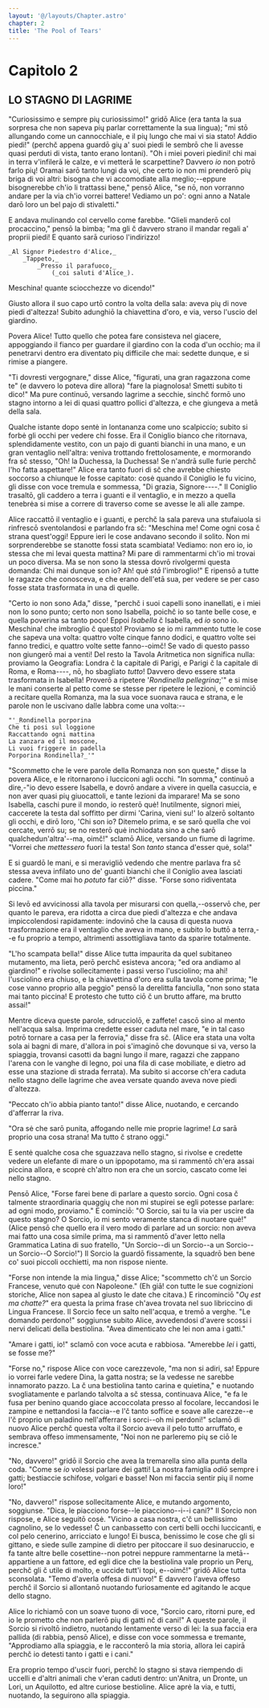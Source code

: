 ```yaml
---
layout: '@/layouts/Chapter.astro'
chapter: 2
title: 'The Pool of Tears'
---
```


# Capitolo 2

## LO STAGNO DI LAGRIME

"Curiosissimo e sempre pių curiosissimo!" gridō Alice (era tanta la sua
sorpresa che non sapeva pių parlar correttamente la sua lingua); "mi stō
allungando come un cannocchiale, e il pių lungo che mai vi sia stato!
Addio piedi!" (perchč appena guardō gių a' suoi piedi le sembrō che li
avesse quasi perduti di vista, tanto erano lontani). "Oh i miei poveri
piedini! chi mai in terra v'infilerā le calze, e vi metterā le
scarpettine? Davvero _io_ non potrō farlo pių! Oramai sarō tanto lungi
da voi, che certo io non mi prenderō pių briga di voi altri: bisogna che
vi accomodiate alla meglio;--eppure bisognerebbe ch'io li trattassi
bene," pensō Alice, "se nō, non vorranno andare per la via ch'io vorrei
battere! Vediamo un po': ogni anno a Natale darō loro un bel pajo di
stivaletti."

E andava mulinando col cervello come farebbe. "Glieli manderō col
procaccino," pensō la bimba; "ma gli č davvero strano il mandar regali
a' proprii piedi! E quanto sarā curioso l'indirizzo!

    _Al Signor Piedestro d'Alice,_
        _Tappeto,_
            _Presso il parafuoco,_
                (_coi saluti d'Alice_).

Meschina! quante sciocchezze vo dicendo!"

Giusto allora il suo capo urtō contro la volta della sala: aveva pių di
nove piedi d'altezza! Subito adunghiō la chiavettina d'oro, e via,
verso l'uscio del giardino.

Povera Alice! Tutto quello che potea fare consisteva nel giacere,
appoggiando il fianco per guardare il giardino con la coda d'un occhio;
ma il penetrarvi dentro era diventato pių difficile che mai: sedette
dunque, e si rimise a piangere.

"Ti dovresti vergognare," disse Alice, "figurati, una gran ragazzona
come te" (e davvero lo poteva dire allora) "fare la piagnolosa! Smetti
subito ti dico!" Ma pure continuō, versando lagrime a secchie, sinchč
formō uno stagno intorno a lei di quasi quattro pollici d'altezza, e che
giungeva a metā della sala.

Qualche istante dopo sentė in lontananza come uno scalpiccío; subito si
forbė gli occhi per vedere chi fosse. Era il Coniglio bianco che
ritornava, splendidamente vestito, con un pajo di guanti bianchi in una
mano, e un gran ventaglio nell'altra: veniva trottando frettolosamente,
e mormorando fra sč stesso, "Oh! la Duchessa, la Duchessa! Se n'andrā
sulle furie perchč l'ho fatta aspettare!" Alice era tanto fuori di sč
che avrebbe chiesto soccorso a chiunque le fosse capitato: cosė quando
il Coniglio le fu vicino, gli disse con voce tremula e sommessa, "Di
grazia, Signore----." Il Coniglio trasaltō, gli caddero a terra i
guanti e il ventaglio, e in mezzo a quella tenebrėa si mise a correre di
traverso come se avesse le ali alle zampe.


Alice raccattō il ventaglio e i guanti, e perchč la sala pareva una
stufaiuola si rinfrescō sventolandosi e parlando fra sč: "Meschina me!
Come ogni cosa č strana quest'oggi! Eppure ieri le cose andavano secondo
il solito. Non mi sorprenderebbe se stanotte fossi stata scambiata!
Vediamo: non ero io, io stessa che mi levai questa mattina? Mi pare di
rammentarmi ch'io mi trovai un poco diversa. Ma se non sono la stessa
dovrō rivolgermi questa domanda: Chi mai dunque son io? Ah! quė _stā_
l'imbroglio!" E ripensō a tutte le ragazze che conosceva, e che erano
dell'etā sua, per vedere se per caso fosse stata trasformata in una di
quelle.

"Certo io non sono Ada," disse, "perchč i suoi capelli sono inanellati,
e i miei non lo sono punto; certo non sono Isabella, poichč io so tante
belle cose, e quella poverina sa tanto poco! Eppoi _Isabella_ č
Isabella, ed _io_ sono io. Meschina! che imbroglio č questo! Proviamo se
io mi rammento tutte le cose che sapeva una volta: quattro volte cinque
fanno dodici, e quattro volte sei fanno tredici, e quattro volte sette
fanno--oimč! Se vado di questo passo non giungerō mai a venti! Del resto
la Tavola Aritmetica non significa nulla: proviamo la Geografia: Londra
č la capitale di Parigi, e Parigi č la capitale di Roma, e Roma----, nō,
ho sbagliato _tutto_! Davvero devo essere stata trasformata in Isabella!
Proverō a ripetere '_Rondinella pellegrina_;'" e si mise le mani
conserte al petto come se stesse per ripetere le lezioni, e cominciō a
recitare quella Romanza, ma la sua voce suonava rauca e strana, e le
parole non le uscivano dalle labbra come una volta:--

    "'_Rondinella porporina
    Che ti posi sul loggione
    Raccattando ogni mattina
    La zanzara ed il moscone,
    Li vuoi friggere in padella
    Porporina Rondinella?_'"

"Scommetto che le vere parole della Romanza non son queste," disse la
povera Alice, e le ritornarono i lucciconi agli occhi. "In somma,"
continuō a dire,-"io devo essere Isabella, e dovrō andare a vivere in
quella casuccia, e non aver quasi pių giuocattoli, e tante lezioni da
imparare! Ma se sono Isabella, caschi pure il mondo, io resterō quė!
Inutilmente, signori miei, caccerete la testa dal soffitto per dirmi
'Carina, vieni su!' Io alzerō soltanto gli occhi, e dirō loro, 'Chi son
io? Ditemelo prima, e se sarō quella che voi cercate, verrō su; se no
resterō quė inchiodata sino a che sarō qualchedun'altra'--ma, oimč!"
sclamō Alice, versando un fiume di lagrime. "Vorrei che _mettessero_
fuori la testa! Son _tanto_ stanca d'esser quė, sola!"

E si guardō le mani, e si meravigliō vedendo che mentre parlava fra sč
stessa aveva infilato uno de' guanti bianchi che il Coniglio avea
lasciati cadere. "Come mai ho _potuto_ far ciō?" disse. "Forse sono
ridiventata piccina."

Si levō ed avvicinossi alla tavola per misurarsi con quella,--osservō
che, per quanto le pareva, era ridotta a circa due piedi d'altezza e che
andava impiccolendosi rapidamente: indovinō che la causa di questa nuova
trasformazione era il ventaglio che aveva in mano, e subito lo buttō a
terra,--e fu proprio a tempo, altrimenti assottigliava tanto da sparire
totalmente.

"L'ho scampata bella!" disse Alice tutta impaurita da quel subitaneo
mutamento, ma lieta, perō perchč esisteva ancora; "ed ora andiamo al
giardino!" e rivolse sollecitamente i passi verso l'usciolino; ma ahi!
l'usciolino era chiuso, e la chiavettina d'oro era sulla tavola come
prima; "le cose vanno proprio alla peggio" pensō la derelitta fanciulla,
"non sono stata mai tanto piccina! E protesto che tutto ciō č un brutto
affare, ma brutto assai!"

Mentre diceva queste parole, sdrucciolō, e zaffete! cascō sino al mento
nell'acqua salsa. Imprima credette esser caduta nel mare, "e in tal caso
potrō tornare a casa per la ferrovia," disse fra sč. (Alice era stata
una volta sola ai bagni di mare, d'allora in poi s'imaginō che dovunque
si va, verso la spiaggia, trovansi casotti da bagni lungo il mare,
ragazzi che zappano l'arena con le vanghe di legno, poi una fila di case
mobiliate, e dietro ad esse una stazione di strada ferrata). Ma subito
si accorse ch'era caduta nello stagno delle lagrime che avea versate
quando aveva nove piedi d'altezza.


"Peccato ch'io abbia pianto tanto!" disse Alice, nuotando, e cercando
d'afferrar la riva.

"Ora sė che sarō punita, affogando nelle mie proprie lagrime! _La_ sarā
proprio una cosa strana! Ma tutto č strano oggi."

E sentė qualche cosa che sguazzava nello stagno, si rivolse e credette
vedere un elefante di mare o un ippopotamo, ma si rammentō ch'era assai
piccina allora, e scoprė ch'altro non era che un sorcio, cascato come
lei nello stagno.

Pensō Alice, "Forse farei bene di parlare a questo sorcio. Ogni cosa č
talmente straordinaria quaggių che non mi stupirei se egli potesse
parlare: ad ogni modo, proviamo." E cominciō: "O Sorcio, sai tu la via
per uscire da questo stagno? O Sorcio, io mi sento veramente stanca di
nuotare quė!" (Alice pensō che quello era il vero modo di parlare ad un
sorcio: non aveva mai fatto una cosa simile prima, ma si rammentō d'aver
letto nella Grammatica Latina di suo fratello, "Un Sorcio--di un
Sorcio--a un Sorcio--un Sorcio--O Sorcio!") Il Sorcio la guardō
fissamente, la squadrō ben bene co' suoi piccoli occhietti, ma non
rispose niente.

"Forse non intende la mia lingua," disse Alice; "scommetto ch'č un
Sorcio Francese, venuto quė con Napoleone." (Eh giā! con tutte le sue
cognizioni storiche, Alice non sapea al giusto le date che citava.) E
rincominciō "_Oų est ma chatte?_" era questa la prima frase ch'avea
trovata nel suo libriccino di Lingua Francese. Il Sorcio fece un salto
nell'acqua, e tremō a verghe. "Le domando perdono!" soggiunse subito
Alice, avvedendosi d'avere scossi i nervi delicati della bestiolina.
"Avea dimenticato che lei non ama i gatti."

"Amare i gatti, io!" sclamō con voce acuta e rabbiosa. "Amerebbe _lei_ i
gatti, se fosse me?"

"Forse no," rispose Alice con voce carezzevole, "ma non si adiri, sa!
Eppure io vorrei farle vedere Dina, la gatta nostra; se la vedesse ne
sarebbe innamorato pazzo. La č una bestiolina tanto carina e quietina,"
e nuotando svogliatamente e parlando talvolta a sč stessa, continuava
Alice, "e fa le fusa per benino quando giace accoccolata presso al
focolare, leccandosi le zampine e nettandosi la faccia--e l'č tanto
soffice e soave alle carezze--e l'č proprio un paladino nell'afferrare i
sorci--oh mi perdoni!" sclamō di nuovo Alice perchč questa volta il
Sorcio aveva il pelo tutto arruffato, e sembrava offeso immensamente,
"Noi non ne parleremo pių se ciō le incresce."


"No, davvero!" gridō il Sorcio che avea la tremarella sino alla punta
della coda. "Come se _io_ volessi parlare dei gatti! La nostra famiglia
_odiō_ sempre i gatti; bestiaccie schifose, volgari e basse! Non mi
faccia sentir pių il nome loro!"

"No, davvero!" rispose sollecitamente Alice, e mutando argomento,
soggiunse. "Dica, le piacciono forse--le piacciono--i--i cani?" Il
Sorcio non rispose, e Alice seguitō cosė. "Vicino a casa nostra, c'č un
bellissimo cagnolino, se lo vedesse! Č un canbassetto con certi belli
occhi luccicanti, e col pelo cenerino, arricciato e lungo! Ei busca,
benissimo le cose che gli si gittano, e siede sulle zampine di dietro
per pitoccare il suo desinaruccio, e fa tante altre belle cosettine--non
potrei neppure rammentarne la metā--appartiene a un fattore, ed egli
dice che la bestiolina vale proprio un Perų, perchč gli č utile di
molto, e uccide tutt'i topi, e--oimč!" gridō Alice tutta sconsolata.
"Temo d'averla offesa di nuovo!" E davvero l'aveva offeso perchč il
Sorcio si allontanō nuotando furiosamente ed agitando le acque dello
stagno.

Alice lo richiamō con un soave tuono di voce, "Sorcio caro, ritorni
pure, ed io le prometto che non parlerō pių di gatti nč di cani!" A
queste parole, il Sorcio si rivoltō indietro, nuotando lentamente verso
di lei: la sua faccia era pallida (di rabbia, pensō Alice), e disse con
voce sommessa e tremante, "Approdiamo alla spiaggia, e le racconterō la
mia storia, allora lei capirā perchč io detesti tanto i gatti e i cani."

Era proprio tempo d'uscir fuori, perchč lo stagno si stava riempendo di
uccelli e d'altri animali che v'eran caduti dentro: un'Anitra, un
Dronte, un Lori, un Aquilotto, ed altre curiose bestioline. Alice aprė
la via, e tutti, nuotando, la seguirono alla spiaggia.

